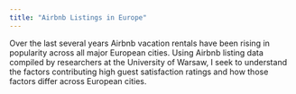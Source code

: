 ```yaml
---
title: "Airbnb Listings in Europe"
---
```


Over the last several years Airbnb vacation rentals have been rising in popularity across all major European cities. Using Airbnb listing data compiled by researchers at the University of Warsaw, I seek to understand the factors contributing high guest satisfaction ratings and how those factors differ across European cities. 

